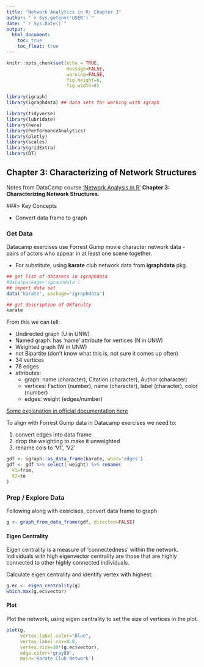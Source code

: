 ```yaml
---
title: "Network Analytics in R: Chapter 3"
author: "`r Sys.getenv('USER')`"
date: "`r Sys.Date()`"
output: 
  html_document:
    toc: true
    toc_float: true
---
```


```r
knitr::opts_chunk$set(echo = TRUE,
                      message=FALSE,
                      warning=FALSE,
                      fig.height=6,
                      fig.width=8)

library(igraph)
library(igraphdata) ## data sets for working with igraph

library(tidyverse)
library(lubridate)
library(here)
library(PerformanceAnalytics)
library(plotly)
library(scales)
library(gridExtra)
library(DT)

```

## Chapter 3: Characterizing of Network Structures

Notes from DataCamp course ['Network Analysis in R'](https://learn.datacamp.com/courses/network-analysis-in-r) **Chapter 3: Characterizing Network Structures.**

###>  Key Concepts

* Convert data frame to graph

### Get Data

Datacamp exercises use Forrest Gump movie character network data - pairs of actors who appear in at least one scene together. 

* For substitute, using **karate** club network data from **igraphdata** pkg.

```r
## get list of datasets in igraphdata
#data(package='igraphdata')
## import data set
data('karate', package='igraphdata')

## get description of UKfaculty
karate

```

From this we can tell:

* Undirected graph (U in UNW)
* Named graph: has 'name' attribute for vertices (N in UNW)
* Weighted graph (W in UNW)
* not Bipartite (don't know what this is, not sure it comes up often)
* 34 vertices
* 78 edges
* attributes: 
    + graph: name (character), Citation (character), Author (character) 
    + vertices: Faction (number), name (character), label (character), color (number)
    + edges: weight (edges/number)

[Some explanation in official documentation here](https://igraph.org/r/doc/aaa-igraph-package.html)

To align with Forrest Gump data in Datacamp exercises we need to:

1. convert edges into data frame
2. drop the weighting to make it unweighted
3. rename cols to 'V1', 'V2'

```r
gdf <- igraph::as_data_frame(karate, what='edges')
gdf <- gdf %>% select(-weight) %>% rename(
  V1=from,
  V2=to
)
```

### Prep / Explore Data

Following along with exercises, convert data frame to graph

```r
g <- graph_from_data_frame(gdf, directed=FALSE)
```

#### Eigen Centrality

Eigen centrality is a measure of 'connectedness' within the network. Individuals with high eigenvector centrality are those that are highly connected to other highly connected individuals. 

Calculate eigen centrality and identify vertex with highest:

```r
g.ec <- eigen_centrality(g)
which.max(g.ec$vector)
```

#### Plot

Plot the network, using eigen centrality to set the size of vertices in the plot.

```r
plot(g,
     vertex.label.color="blue",
     vertex.label.cex=0.8,
     vertex.size=30*(g.ec$vector),
     edge.color='gray88',
     main='Karate Club Network')
```





